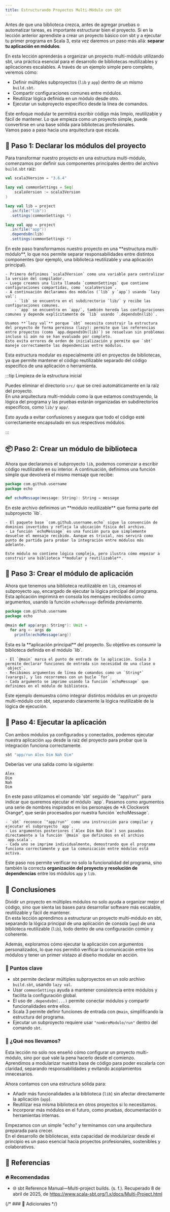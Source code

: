 ```yaml
---
title: Estructurando Proyectos Multi-Módulo con sbt
---
```



<ReadingTime />
<GithubRepoLink user="r8vnhill" repo="echo-app-sbt" />

Antes de que una biblioteca crezca, antes de agregar pruebas o automatizar tareas, es importante estructurar bien el proyecto. Si en la lección anterior aprendiste a crear un proyecto básico con sbt y a ejecutar tu primer programa en Scala 3, esta vez daremos un paso más allá: **separar tu aplicación en módulos**.

En esta lección aprenderás a organizar un proyecto multi-módulo utilizando sbt, una práctica esencial para el desarrollo de bibliotecas reutilizables y aplicaciones escalables. A través de un ejemplo simple pero completo, veremos cómo:

- Definir múltiples subproyectos (`lib` y `app`) dentro de un mismo `build.sbt`.
- Compartir configuraciones comunes entre módulos.
- Reutilizar lógica definida en un módulo desde otro.
- Ejecutar un subproyecto específico desde la línea de comandos.

Este enfoque modular te permitirá escribir código más limpio, reutilizable y fácil de mantener. Lo que empieza como un proyecto simple, puede convertirse en una base sólida para bibliotecas profesionales.  
Vamos paso a paso hacia una arquitectura que escala.

## 🧱 Paso 1: Declarar los módulos del proyecto

Para transformar nuestro proyecto en una estructura multi-módulo, comenzamos por definir sus componentes principales dentro del archivo `build.sbt` raíz:

```scala title="build.sbt"
val scala3Version = "3.6.4"

lazy val commonSettings = Seq(
    scalaVersion := scala3Version
)

lazy val lib = project
  .in(file("lib"))
  .settings(commonSettings *)

lazy val app = project
  .in(file("app"))
  .dependsOn(lib)
  .settings(commonSettings *)
```

<Explanation>
    En este paso transformamos nuestro proyecto en una **estructura multi-módulo**, lo que nos permite separar responsabilidades entre distintos componentes (por ejemplo, una biblioteca reutilizable y una aplicación principal).

    - Primero definimos `scala3Version` como una variable para centralizar la versión del compilador.
    - Luego creamos una lista llamada `commonSettings` que contiene configuraciones compartidas, como `scalaVersion`.
    - A continuación declaramos dos módulos (`lib` y `app`) usando `lazy val`:
        - `lib` se encuentra en el subdirectorio `lib/` y recibe las configuraciones comunes.
        - `app` se encuentra en `app/`, también hereda las configuraciones comunes y depende explícitamente de `lib` usando `.dependsOn(lib)`.

    Usamos **`lazy val`** porque `sbt` necesita construir la estructura del proyecto de forma perezosa (lazy): permite que las referencias entre proyectos (como `app.dependsOn(lib)`) se resuelvan sin problemas incluso si aún no se han evaluado por completo.  
    Esto evita errores de orden de inicialización y permite que `sbt` maneje correctamente las dependencias entre módulos.
</Explanation>

Esta estructura modular es especialmente útil en proyectos de bibliotecas, ya que permite mantener el código reutilizable separado del código específico de una aplicación o herramienta.

:::tip Limpieza de la estructura inicial

Puedes eliminar el directorio `src/` que se creó automáticamente en la raíz del proyecto.  
En una arquitectura multi-módulo como la que estamos construyendo, la lógica del programa y las pruebas estarán organizadas en subdirectorios específicos, como `lib/` y `app/`.

Esto ayuda a evitar confusiones y asegura que todo el código esté correctamente encapsulado en sus respectivos módulos.

:::


## 📦 Paso 2: Crear un módulo de biblioteca

Ahora que declaramos el subproyecto `lib`, podemos comenzar a escribir código reutilizable en su interior. A continuación, definimos una función simple que devolverá el mismo mensaje que recibe:

```scala title="lib/src/main/scala/com/github/username/echo/echoMessage.scala" showLineNumbers
package com.github.username
package echo

def echoMessage(message: String): String = message
```

<Explanation>
    En este archivo definimos un **módulo reutilizable** que forma parte del subproyecto `lib`.

    - El paquete base `com.github.username.echo` sigue la convención de dominios invertidos y refleja la ubicación física del archivo.
    - La función `echoMessage` es una función pura que simplemente devuelve el mensaje recibido. Aunque es trivial, nos servirá como punto de partida para probar la integración entre módulos más adelante.

    Este módulo no contiene lógica compleja, pero ilustra cómo empezar a construir una biblioteca **modular y reutilizable**.
</Explanation>

## 🚀 Paso 3: Crear el módulo de aplicación

Ahora que tenemos una biblioteca reutilizable en `lib`, creamos el subproyecto `app`, encargado de ejecutar la lógica principal del programa. Esta aplicación imprimirá en consola los mensajes recibidos como argumentos, usando la función `echoMessage` definida previamente.

```scala title="app/src/main/scala/com/github/username/echo/app.scala" showLineNumbers
package com.github.username
package echo

@main def app(args: String*): Unit =
  for arg <- args do
    println(echoMessage(arg))
```

<Explanation>
    Esta es la **aplicación principal** del proyecto. Su objetivo es consumir la biblioteca definida en el módulo `lib`.

    - El `@main` marca el punto de entrada de la aplicación. Scala 3 permite declarar funciones de entrada sin necesidad de una clase o `object`.
    - Recibimos argumentos de línea de comandos como un `String*` (varargs), y los recorremos con un bucle `for`.
    - Cada argumento se imprime usando la función `echoMessage` que definimos en el módulo de biblioteca.
</Explanation>

Este ejemplo demuestra cómo integrar distintos módulos en un proyecto multi-módulo con sbt, separando claramente la lógica reutilizable de la lógica de ejecución.

## 🧪 Paso 4: Ejecutar la aplicación

Con ambos módulos ya configurados y conectados, podemos ejecutar nuestra aplicación `app` desde la raíz del proyecto para probar que la integración funciona correctamente.

```bash
sbt "app/run Alex Dim Nah Dim"
```

Deberías ver una salida como la siguiente:

```plaintext
Alex
Dim
Nah
Dim
```

<Explanation>
    En este paso utilizamos el comando `sbt` seguido de `"app/run"` para indicar que queremos ejecutar el módulo `app`.  
    Pasamos como argumentos una serie de nombres inspirados en los personajes de *A Clockwork Orange*, que serán procesados por nuestra función `echoMessage`.

    - `sbt` reconoce `"app/run"` como una instrucción para compilar y ejecutar el subproyecto `app`.
    - Los argumentos posteriores (`Alex Dim Nah Dim`) son pasados directamente a la función `@main` que definimos en el archivo `app.scala`.
    - Cada uno se imprime individualmente, demostrando que el programa funciona correctamente y que la comunicación entre módulos está activa.
</Explanation>

Este paso nos permite verificar no solo la funcionalidad del programa, sino también la correcta **organización del proyecto y resolución de dependencias** entre los módulos `app` y `lib`.

## 🎯 Conclusiones

Dividir un proyecto en múltiples módulos no solo ayuda a organizar mejor el código, sino que sienta las bases para desarrollar software más escalable, reutilizable y fácil de mantener.  
En esta lección aprendimos a estructurar un proyecto multi-módulo en sbt, separando la lógica principal de una aplicación de consola (`app`) de una biblioteca reutilizable (`lib`), todo dentro de una configuración común y coherente.

Además, exploramos cómo ejecutar la aplicación con argumentos personalizados, lo que nos permitió verificar la comunicación entre los módulos y tener un primer vistazo al diseño modular en acción.

### 🔑 Puntos clave

- sbt permite declarar múltiples subproyectos en un solo archivo `build.sbt`, usando `lazy val`.
- Usar `commonSettings` ayuda a mantener consistencia entre módulos y facilita la configuración global.
- El uso de `.dependsOn(...)` permite conectar módulos y compartir funcionalidades entre ellos.
- Scala 3 permite definir funciones de entrada con `@main`, simplificando la estructura del programa.
- Ejecutar un subproyecto requiere usar `"nombreModulo/run"` dentro del comando `sbt`.

### 🧰 ¿Qué nos llevamos?

Esta lección no solo nos enseñó cómo configurar un proyecto multi-módulo, sino por qué vale la pena hacerlo desde el comienzo.  
Aprendimos a modularizar nuestra base de código para poder escalarla con claridad, separando responsabilidades y evitando acoplamientos innecesarios.

Ahora contamos con una estructura sólida para:

- Añadir más funcionalidades a la biblioteca (`lib`) sin afectar directamente la aplicación (`app`).
- Reutilizar esa misma biblioteca en otros proyectos si lo necesitamos.
- Incorporar más módulos en el futuro, como pruebas, documentación o herramientas internas.

Empezamos con un simple "echo" y terminamos con una arquitectura preparada para crecer.  
En el desarrollo de bibliotecas, esta capacidad de modularizar desde el principio es un paso esencial hacia proyectos profesionales, sostenibles y colaborativos.

## 📖 Referencias

### 🔥 Recomendadas

- 🌐 sbt Reference Manual—Multi-project builds. (s. f.). Recuperado 8 de abril de 2025, de https://www.scala-sbt.org/1.x/docs/Multi-Project.html

{/* ### 🔹 Adicionales */}
